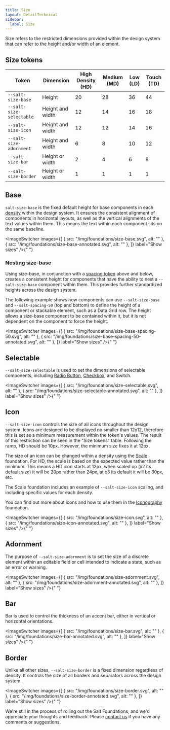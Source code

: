 ```yaml
---
title: Size
layout: DetailTechnical
sidebar:
  label: Size
---
```


Size refers to the restricted dimensions provided within the design system that can refer to the height and/or width of an element.

## Size tokens

| Token                    | Dimension        | High Density (HD) | Medium (MD) | Low (LD) | Touch (TD) |
| ------------------------ | ---------------- | ----------------- | ----------- | -------- | ---------- |
| `--salt-size-base`       | Height           | 20                | 28          | 36       | 44         |
| `--salt-size-selectable` | Height and width | 12                | 14          | 16       | 18         |
| `--salt-size-icon`       | Height and width | 12                | 12          | 14       | 16         |
| `--salt-size-adornment`  | Height and width | 6                 | 8           | 10       | 12         |
| `--salt-size-bar`        | Height or width  | 2                 | 4           | 6        | 8          |
| `--salt-size-border`     | Height or width  | 1                 | 1           | 1        | 1          |

## Base

`salt-size-base` is the fixed default height for base components in each [density](density) within the design system. It ensures the consistent alignment of components in horizontal layouts, as well as the vertical alignments of the text values within them. This means the text within each component sits on the same baseline.

<ImageSwitcher
  images={[
    { src: "/img/foundations/size-base.svg", alt: "" },
    { src: "/img/foundations/size-base-annotated.svg", alt: "" },
  ]}
  label="Show sizes"
/>{" "}

### Nesting size-base

Using size-base, in conjunction with a [spacing token](spacing) above and below, creates a consistent height for components that have the ability to nest a `--salt-size-base` component within them. This provides further standardized heights across the design system.

The following example shows how components can use `--salt-size-base` and `--salt-spacing-50` (top and bottom) to define the height of a component or stackable element, such as a Data Grid row. The height allows a size-base component to be contained within it, but it is not dependent on the component to force the height.

<ImageSwitcher
  images={[
    { src: "/img/foundations/size-base-spacing-50.svg", alt: "" },
    { src: "/img/foundations/size-base-spacing-50-annotated.svg", alt: "" },
  ]}
  label="Show sizes"
/>{" "}

## Selectable

`--salt-size-selectable` is used to set the dimensions of selectable components, including [Radio Button](https://storybook.saltdesignsystem.com/?path=/docs/documentation-core-radio-button--page), [Checkbox](https://storybook.saltdesignsystem.com/?path=/docs/documentation-core-checkbox--page), and Switch.

<ImageSwitcher
  images={[
    { src: "/img/foundations/size-selectable.svg", alt: "" },
    { src: "/img/foundations/size-selectable-annotated.svg", alt: "" },
  ]}
  label="Show sizes"
/>{" "}

## Icon

`--salt-size-icon` controls the size of all icons throughout the design system. Icons are designed to be displayed no smaller than 12x12, therefore this is set as a minimum measurement within the token's values. The result of this restriction can be seen in the "Size tokens" table. Following the ramp, HD should be 10px. However, the minimum size fixes it at 12px.

The size of an icon can be changed within a density using the [Scale](scale) foundation. For HD, the scale is based on the expected value rather than the minimum. This means a HD icon starts at 12px, when scaled up (x2 its default size) it will be 20px rather than 24px, at x3 its default it will be 30px, etc.

The Scale foundation includes an example of `--salt-size-icon` scaling, and including specific values for each density.

You can find out more about icons and how to use them in the [Iconography](iconography) foundation.

<ImageSwitcher
  images={[
    { src: "/img/foundations/size-icon.svg", alt: "" },
    { src: "/img/foundations/size-icon-annotated.svg", alt: "" },
  ]}
  label="Show sizes"
/>{" "}

## Adornment

The purpose of `--salt-size-adornment` is to set the size of a discrete element within an editable field or cell intended to indicate a state, such as an error or warning.

<ImageSwitcher
  images={[
    { src: "/img/foundations/size-adornment.svg", alt: "" },
    { src: "/img/foundations/size-adornment-annotated.svg", alt: "" },
  ]}
  label="Show sizes"
/>{" "}

## Bar

Bar is used to control the thickness of an accent bar, either in vertical or horizontal orientations.

<ImageSwitcher
  images={[
    { src: "/img/foundations/size-bar.svg", alt: "" },
    { src: "/img/foundations/size-bar-annotated.svg", alt: "" },
  ]}
  label="Show sizes"
/>{" "}

## Border

Unlike all other sizes, `--salt-size-border` is a fixed dimension regardless of density. It controls the size of all borders and separators across the design system.

<ImageSwitcher
  images={[
    { src: "/img/foundations/size-border.svg", alt: "" },
    { src: "/img/foundations/size-border-annotated.svg", alt: "" },
  ]}
  label="Show sizes"
/>{" "}

<Callout title="Have some feedback?">

We're still in the process of rolling out the Salt Foundations, and we'd appreciate your thoughts and feedback. Please [contact us](../support-and-contributions/index) if you have any comments or suggestions.

</Callout>
